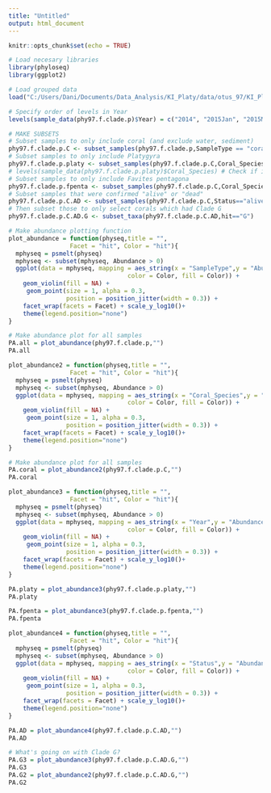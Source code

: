 ```yaml
---
title: "Untitled"
output: html_document
---
```


```r
knitr::opts_chunk$set(echo = TRUE)

# Load necesary libraries
library(phyloseq)
library(ggplot2)

# Load grouped data
load("C:/Users/Dani/Documents/Data_Analysis/KI_Platy/data/otus_97/KI_Platy_f_grouped.RData")

# Specify order of levels in Year
levels(sample_data(phy97.f.clade.p)$Year) = c("2014", "2015Jan", "2015May","2015July", "2016March")

# MAKE SUBSETS
# Subset samples to only include coral (and exclude water, sediment)
phy97.f.clade.p.C <- subset_samples(phy97.f.clade.p,SampleType == "coral")
# Subset samples to only include Platygyra
phy97.f.clade.p.platy <- subset_samples(phy97.f.clade.p.C,Coral_Species=="Platygyra_sp")
# levels(sample_data(phy97.f.clade.p.platy)$Coral_Species) # Check if it worked
# Subset samples to only include Favites pentagona
phy97.f.clade.p.fpenta <- subset_samples(phy97.f.clade.p.C,Coral_Species=="Favites_pentagona")
# Subset samples that were confirmed "alive" or "dead"
phy97.f.clade.p.C.AD <- subset_samples(phy97.f.clade.p.C,Status=="alive"|Status=="dead")
# Then subset those to only select corals which had Clade G
phy97.f.clade.p.C.AD.G <- subset_taxa(phy97.f.clade.p.C.AD,hit=="G")

```

```r
# Make abundance plotting function
plot_abundance = function(physeq,title = "",
			     Facet = "hit", Color = "hit"){
  mphyseq = psmelt(physeq)
  mphyseq <- subset(mphyseq, Abundance > 0)
  ggplot(data = mphyseq, mapping = aes_string(x = "SampleType",y = "Abundance",
                                 color = Color, fill = Color)) +
    geom_violin(fill = NA) +
     geom_point(size = 1, alpha = 0.3,
                position = position_jitter(width = 0.3)) +
    facet_wrap(facets = Facet) + scale_y_log10()+
    theme(legend.position="none")
}

# Make abundance plot for all samples
PA.all = plot_abundance(phy97.f.clade.p,"")
PA.all
```

```r
plot_abundance2 = function(physeq,title = "",
			     Facet = "hit", Color = "hit"){
  mphyseq = psmelt(physeq)
  mphyseq <- subset(mphyseq, Abundance > 0)
  ggplot(data = mphyseq, mapping = aes_string(x = "Coral_Species",y = "Abundance",
                                 color = Color, fill = Color)) +
    geom_violin(fill = NA) +
     geom_point(size = 1, alpha = 0.3,
                position = position_jitter(width = 0.3)) +
    facet_wrap(facets = Facet) + scale_y_log10()+
    theme(legend.position="none")
}

# Make abundance plot for all samples
PA.coral = plot_abundance2(phy97.f.clade.p.C,"")
PA.coral
```

```r
plot_abundance3 = function(physeq,title = "",
			     Facet = "hit", Color = "hit"){
  mphyseq = psmelt(physeq)
  mphyseq <- subset(mphyseq, Abundance > 0)
  ggplot(data = mphyseq, mapping = aes_string(x = "Year",y = "Abundance",
                                 color = Color, fill = Color)) +
    geom_violin(fill = NA) +
     geom_point(size = 1, alpha = 0.3,
                position = position_jitter(width = 0.3)) +
    facet_wrap(facets = Facet) + scale_y_log10()+
    theme(legend.position="none")
}

PA.platy = plot_abundance3(phy97.f.clade.p.platy,"")
PA.platy

PA.fpenta = plot_abundance3(phy97.f.clade.p.fpenta,"")
PA.fpenta
```

```r
plot_abundance4 = function(physeq,title = "",
			     Facet = "hit", Color = "hit"){
  mphyseq = psmelt(physeq)
  mphyseq <- subset(mphyseq, Abundance > 0)
  ggplot(data = mphyseq, mapping = aes_string(x = "Status",y = "Abundance",
                                 color = Color, fill = Color)) +
    geom_violin(fill = NA) +
     geom_point(size = 1, alpha = 0.3,
                position = position_jitter(width = 0.3)) +
    facet_wrap(facets = Facet) + scale_y_log10()+
    theme(legend.position="none")
}

PA.AD = plot_abundance4(phy97.f.clade.p.C.AD,"")
PA.AD
```

```r
# What's going on with Clade G?
PA.G3 = plot_abundance3(phy97.f.clade.p.C.AD.G,"")
PA.G3
PA.G2 = plot_abundance2(phy97.f.clade.p.C.AD.G,"")
PA.G2
```


